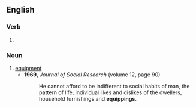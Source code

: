 ==English==

===Verb===
{{head|en|present participle}}

# {{present participle of|equip|lang=en|nocat=1}}

===Noun===
{{en-noun}}

# [[equipment]]
#* '''1969''', ''Journal of Social Research'' (volume 12, page 90)
#*: He cannot afford to be indifferent to social habits of man, the pattern of life, individual likes and dislikes of the dwellers, household furnishings and '''equippings'''.